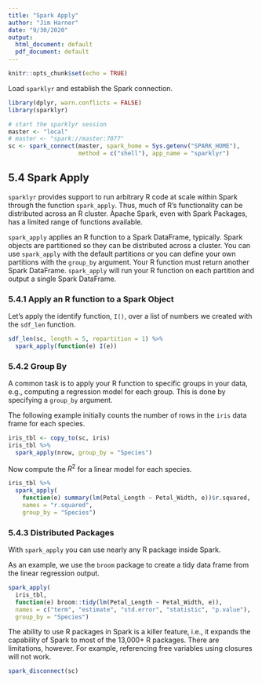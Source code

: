 ```yaml
---
title: "Spark Apply"
author: "Jim Harner"
date: "9/30/2020"
output:
  html_document: default
  pdf_document: default
---
```


```r
knitr::opts_chunk$set(echo = TRUE)
```

Load `sparklyr` and establish the Spark connection.
```r
library(dplyr, warn.conflicts = FALSE)
library(sparklyr)

# start the sparklyr session
master <- "local"
# master <- "spark://master:7077"
sc <- spark_connect(master, spark_home = Sys.getenv("SPARK_HOME"),
                    method = c("shell"), app_name = "sparklyr")
```

## 5.4 Spark Apply

`sparklyr` provides support to run arbitrary R code at scale within Spark through the function `spark_apply`. Thus, much of R's functionality can be distributed across an R cluster. Apache Spark, even with Spark Packages, has a limited range of functions available.

`spark_apply` applies an R function to a Spark DataFrame, typically. Spark objects are partitioned so they can be distributed across a cluster. You can use `spark_apply` with the default partitions or you can define your own partitions with the `group_by` argument. Your R function must return another Spark DataFrame. `spark_apply` will run your R function on each partition and output a single Spark DataFrame.

### 5.4.1 Apply an R function to a Spark Object

Let's apply the identify function, `I()`, over a list of numbers we created with the `sdf_len` function.
```r
sdf_len(sc, length = 5, repartition = 1) %>%
  spark_apply(function(e) I(e))
```

### 5.4.2 Group By

A common task is to apply your R function to specific groups in your data, e.g., computing a regression model for each group. This is done by specifying a `group_by` argument.

The following example initially counts the number of rows in the `iris` data frame for each species.
```r
iris_tbl <- copy_to(sc, iris)
iris_tbl %>%
  spark_apply(nrow, group_by = "Species")
```
Now compute the $R^2$ for a linear model for each species.
```r
iris_tbl %>%
  spark_apply(
    function(e) summary(lm(Petal_Length ~ Petal_Width, e))$r.squared,
    names = "r.squared",
    group_by = "Species")
```

### 5.4.3 Distributed Packages

With `spark_apply` you can use nearly any R package inside Spark.

As an example, we use the `broom` package to create a tidy data frame from the linear regression output.
```r
spark_apply(
  iris_tbl,
  function(e) broom::tidy(lm(Petal_Length ~ Petal_Width, e)),
  names = c("term", "estimate", "std.error", "statistic", "p.value"),
  group_by = "Species")
```
The ability to use R packages in Spark is a killer feature, i.e., it expands the capability of Spark to most of the 13,000+ R packages. There are limitations, however. For example, referencing free variables using closures will not work.

```r
spark_disconnect(sc)
```